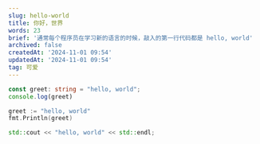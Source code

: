 ```yaml
---
slug: hello-world
title: 你好，世界
words: 23
brief: '通常每个程序员在学习新的语言的时候，敲入的第一行代码都是 hello, world'
archived: false
createdAt: '2024-11-01 09:54'
updatedAt: '2024-11-01 09:54'
tag: 可爱
---
```


```ts
const greet: string = "hello, world";
console.log(greet)
```

```go
greet := "hello, world"
fmt.Println(greet)
```

```cpp
std::cout << "hello, world" << std::endl;
```
